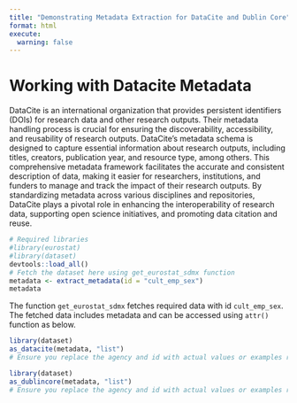 ```yaml
---
title: "Demonstrating Metadata Extraction for DataCite and Dublin Core"
format: html
execute:
  warning: false
---
```


# Working with Datacite Metadata

DataCite is an international organization that provides persistent identifiers (DOIs) for research data and other research outputs. Their metadata handling process is crucial for ensuring the discoverability, accessibility, and reusability of research outputs. DataCite's metadata schema is designed to capture essential information about research outputs, including titles, creators, publication year, and resource type, among others. This comprehensive metadata framework facilitates the accurate and consistent description of data, making it easier for researchers, institutions, and funders to manage and track the impact of their research outputs. By standardizing metadata across various disciplines and repositories, DataCite plays a pivotal role in enhancing the interoperability of research data, supporting open science initiatives, and promoting data citation and reuse.


```r
# Required libraries
#library(eurostat)
#library(dataset)
devtools::load_all()
# Fetch the dataset here using get_eurostat_sdmx function
metadata <- extract_metadata(id = "cult_emp_sex")
metadata
```

The function `get_eurostat_sdmx` fetches required data with id `cult_emp_sex`. The fetched data includes metadata and  can be accessed using `attr()` function as below.

```r
library(dataset)
as_datacite(metadata, "list")
# Ensure you replace the agency and id with actual values or examples relevant to your context
```

```r
library(dataset)
as_dublincore(metadata, "list")
# Ensure you replace the agency and id with actual values or examples relevant to your context
```


